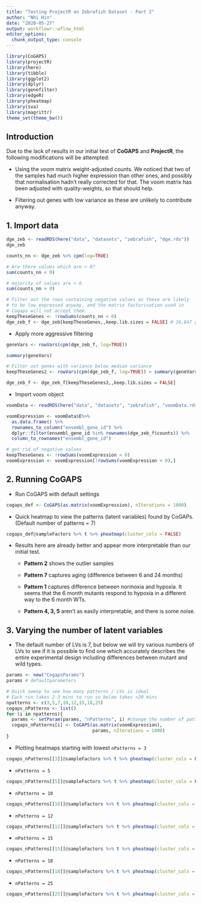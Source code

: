 ```yaml
---
title: "Testing ProjectR on Zebrafish Dataset - Part 2"
author: "Nhi Hin"
date: "2020-05-27"
output: workflowr::wflow_html
editor_options:
  chunk_output_type: console
---
```


```r
library(CoGAPS)
library(projectR)
library(here)
library(tibble)
library(ggplot2)
library(dplyr)
library(genefilter)
library(edgeR)
library(pheatmap)
library(sva)
library(magrittr)
theme_set(theme_bw())
```


## Introduction

Due to the lack of results in our initial test of **CoGAPS** and 
**ProjectR**, the following modifications will be attempted:

- Using the *voom* matrix weight-adjusted counts. We noticed that 
two of the samples had much higher expression than other ones, and 
possibly that normalisation hadn't really corrected for that. 
The voom matrix has been adjusted with quality-weights, so that 
should help. 

- Filtering out genes with low variance as these are unlikely to 
contribute anyway. 

## 1. Import data

```r
dge_zeb <- readRDS(here("data", "datasets", "zebrafish", "dge.rds"))
dge_zeb

counts_nn <- dge_zeb %>% cpm(log=TRUE) 

# Are there values which are < 0?
sum(counts_nn < 0)

# majority of values are > 0
sum(counts_nn > 0)

# Filter out the rows containing negative values as these are likely 
# to be low expressed anyway, and the matrix factorisation used in 
# Cogaps will not accept them.
keepTheseGenes <- !rowSums(counts_nn < 0)
dge_zeb_f <- dge_zeb[keepTheseGenes,,keep.lib.sizes = FALSE] # 16,847 genes left

```

- Apply more aggressive filtering

```r
geneVars <- rowVars(cpm(dge_zeb_f, log=TRUE))

summary(geneVars)

# Filter out genes with variance below median variance 
keepTheseGenes2 <- rowVars(cpm(dge_zeb_f, log=TRUE)) > summary(geneVars)[[3]]

dge_zeb_f <- dge_zeb_f[keepTheseGenes2,,keep.lib.sizes = FALSE] 
```

- Import voom object

```r
voomData <- readRDS(here("data", "datasets", "zebrafish", "voomData.rds"))

voomExpression <- voomData$E%>%
  as.data.frame() %>%
  rownames_to_column("ensembl_gene_id") %>%
  dplyr::filter(ensembl_gene_id %in% rownames(dge_zeb_f$counts)) %>%
  column_to_rownames("ensembl_gene_id")

# get rid of negative values
keepTheseGenes <- !rowSums(voomExpression < 0)
voomExpression <- voomExpression[!rowSums(voomExpression < 0),]
```

## 2. Running CoGAPS

- Run CoGAPS with default settings 

```r
cogaps_def <- CoGAPS(as.matrix(voomExpression), nIterations = 1000)
```

- Quick heatmap to view the patterns (latent variables) found by CoGAPs. 
(Default number of patterns = 7)

```r
cogaps_def@sampleFactors %>% t %>% pheatmap(cluster_cols = FALSE)
```

- Results here are already better and appear more interpretable than our 
initial test.

    - **Pattern 2** shows the outlier samples
    
    - **Pattern 7** captures aging (difference between 6 and 24 months)
    
    - **Pattern 1** captures difference between normoxia and hypoxia. 
    It seems that the 6 month mutants respond to hypoxia in a different 
    way to the 6 month WTs. 
    
    - **Pattern 4, 3, 5** aren't as easily interpretable, and there is some 
    noise. 
  

## 3. Varying the number of latent variables

- The default number of LVs is 7, but below we will try various numbers of LVs 
to see if it is possible to find one which accurately describes the entire 
experimental design including differences between mutant and wild types. 

```r
params <- new("CogapsParams")
params # defaultparameters

# Quick sweep to see how many patterns / LVs is ideal
# Each run takes 2-3 mins to run so below takes <20 mins
npatterns <- c(3,5,7,10,12,15,18,25) 
cogaps_nPatterns <- list()
for (i in npatterns){
  params <- setParam(params, "nPatterns", i) #change the number of patterns/LVs
  cogaps_nPatterns[i] <- CoGAPS(as.matrix(voomExpression),
                                params, nIterations = 1000)
}
```

- Plotting heatmaps starting with lowest `nPatterns = 3`

```r
cogaps_nPatterns[[3]]@sampleFactors %>% t %>% pheatmap(cluster_cols = FALSE)
```

- `nPatterns = 5`

```r
cogaps_nPatterns[[5]]@sampleFactors %>% t %>% pheatmap(cluster_cols = FALSE)
```

- `nPatterns = 10` 

```r
cogaps_nPatterns[[10]]@sampleFactors %>% t %>% pheatmap(cluster_cols = FALSE)
```

- `nPatterns = 12`

```r
cogaps_nPatterns[[12]]@sampleFactors %>% t %>% pheatmap(cluster_cols = FALSE)
```

- `nPatterns = 15`

```r
cogaps_nPatterns[[15]]@sampleFactors %>% t %>% pheatmap(cluster_cols = FALSE)
```

- `nPatterns = 18`

```r
cogaps_nPatterns[[18]]@sampleFactors %>% t %>% pheatmap(cluster_cols = FALSE)
```

- `nPatterns = 25`

```r
cogaps_nPatterns[[25]]@sampleFactors %>% t %>% pheatmap(cluster_cols = FALSE)
```

